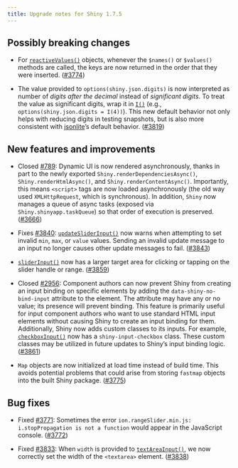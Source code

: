 ```yaml
---
title: Upgrade notes for Shiny 1.7.5
---
```


## Possibly breaking changes

- For [`reactiveValues()`](./reactiveValues.html) objects, whenever the `$names()` or `$values()` methods are called, the keys are now returned in the order that they were inserted. ([#3774](https://github.com/rstudio/shiny/issues/3774))

- The value provided to `options(shiny.json.digits)` is now interpreted as number of *digits after the decimal* instead of *significant digits*. To treat the value as significant digits, wrap it in [`I()`](https://rdrr.io/r/base/AsIs.html) (e.g., `options(shiny.json.digits = I(4))`). This new default behavior not only helps with reducing digits in testing snapshots, but is also more consistent with [jsonlite](https://jeroen.r-universe.dev/jsonlite)'s default behavior. ([#3819](https://github.com/rstudio/shiny/issues/3819))

## New features and improvements

- Closed [#789](https://github.com/rstudio/shiny/issues/789): Dynamic UI is now rendered asynchronously, thanks in part to the newly exported `Shiny.renderDependenciesAsync()`, `Shiny.renderHtmlAsync()`, and `Shiny.renderContentAsync()`. Importantly, this means `<script>` tags are now loaded asynchronously (the old way used `XMLHttpRequest`, which is synchronous). In addition, `Shiny` now manages a queue of async tasks (exposed via `Shiny.shinyapp.taskQueue`) so that order of execution is preserved. ([#3666](https://github.com/rstudio/shiny/issues/3666))

- Fixes [#3840](https://github.com/rstudio/shiny/issues/3840): [`updateSliderInput()`](./updateSliderInput.html) now warns when attempting to set invalid `min`, `max`, or `value` values. Sending an invalid update message to an input no longer causes other update messages to fail. ([#3843](https://github.com/rstudio/shiny/issues/3843))

- [`sliderInput()`](./sliderInput.html) now has a larger target area for clicking or tapping on the slider handle or range. ([#3859](https://github.com/rstudio/shiny/issues/3859))

- Closed [#2956](https://github.com/rstudio/shiny/issues/2956): Component authors can now prevent Shiny from creating an input binding on specific elements by adding the `data-shiny-no-bind-input` attribute to the element. The attribute may have any or no value; its presence will prevent binding. This feature is primarily useful for input component authors who want to use standard HTML input elements without causing Shiny to create an input binding for them. Additionally, Shiny now adds custom classes to its inputs. For example, [`checkboxInput()`](./checkboxInput.html) now has a `shiny-input-checkbox` class. These custom classes may be utilized in future updates to Shiny's input binding logic. ([#3861](https://github.com/rstudio/shiny/issues/3861))

- `Map` objects are now initialized at load time instead of build time. This avoids potential problems that could arise from storing `fastmap` objects into the built Shiny package. ([#3775](https://github.com/rstudio/shiny/issues/3775))

## Bug fixes

- Fixed [#3771](https://github.com/rstudio/shiny/issues/3771): Sometimes the error `ion.rangeSlider.min.js: i.stopPropagation is not a function` would appear in the JavaScript console. ([#3772](https://github.com/rstudio/shiny/issues/3772))

- Fixed [#3833](https://github.com/rstudio/shiny/issues/3833): When `width` is provided to [`textAreaInput()`](./textAreaInput.html), we now correctly set the width of the `<textarea>` element. ([#3838](https://github.com/rstudio/shiny/issues/3838))

